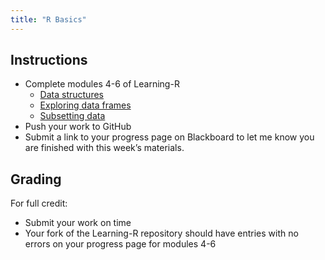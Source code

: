 ```yaml
---
title: "R Basics"
---
```


<!--
# insert into Blackboard assignment with:
<iframe width="450" height="500" src="https://bifx552-24.github.io/CourseInfo/standalone/hw/H03Subsetting-Flow.html" title="R Basics (Async)"></iframe>

Due Date: Sept 10 @ end of day
Points: 10
Display after: Sept 3 @ 5 PM
-->

## Instructions

* Complete modules 4-6 of Learning-R
  * [Data structures](https://youtu.be/pgfld1Wn_Ts)
  * [Exploring data frames](https://youtu.be/0839BchBlzM)
  * [Subsetting data](https://youtu.be/AmBKNRlQBik)
* Push your work to GitHub
* Submit a link to your progress page on Blackboard to let me know you are finished with this week's materials.

## Grading

For full credit:

* Submit your work on time
* Your fork of the Learning-R repository should have entries with no errors on your progress page for modules 4-6

